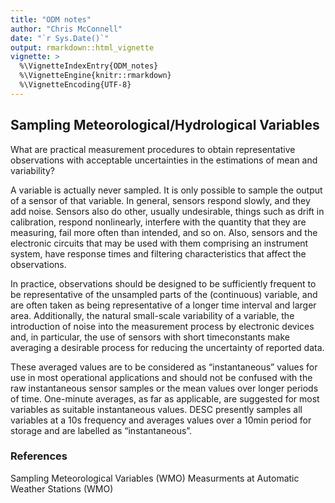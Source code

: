 ```yaml
---
title: "ODM notes"
author: "Chris McConnell"
date: "`r Sys.Date()`"
output: rmarkdown::html_vignette
vignette: >
  %\VignetteIndexEntry{ODM_notes}
  %\VignetteEngine{knitr::rmarkdown}
  %\VignetteEncoding{UTF-8}
---
```


## Sampling Meteorological/Hydrological Variables

What are practical measurement procedures to obtain representative observations with acceptable uncertainties in the estimations of mean and variability?

A variable is actually never sampled. It is only possible to sample the output of a sensor of that variable. In general, sensors respond slowly, and they add noise. Sensors also do other, usually undesirable, things such as drift in calibration, respond nonlinearly, interfere with the quantity that they are measuring, fail more often than intended, and so on. Also, sensors and the electronic circuits that may be used with them comprising an instrument system, have response times and filtering characteristics that affect the observations.

In practice, observations should be designed to be sufficiently frequent to be representative of the unsampled parts of the (continuous) variable, and are often taken as being representative of a longer time interval and larger area. Additionally, the natural small-scale variability of a variable, the introduction of noise into the measurement process by electronic devices and, in particular, the use of sensors with short timeconstants make averaging a desirable process for reducing the uncertainty of reported data.

These averaged values are to be considered as “instantaneous” values for use in most operational applications and should not be confused with the raw instantaneous sensor samples or the mean values over longer periods of time. One-minute averages, as far as applicable, are suggested for most variables as suitable instantaneous values. DESC presently samples all variables at a 10s frequency and averages values over a 10min period for storage and are labelled as “instantaneous”.

### References
Sampling Meteorological Variables (WMO)
Measurments at Automatic Weather Stations (WMO)

